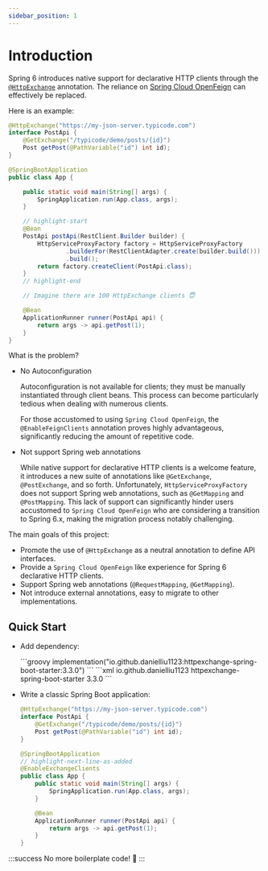 ```yaml
---
sidebar_position: 1
---
```



# Introduction

Spring 6 introduces native support for declarative HTTP clients through
the [`@HttpExchange`](https://docs.spring.io/spring-framework/reference/integration/rest-clients.html#rest-http-interface)
annotation.
The reliance on [Spring Cloud OpenFeign](https://github.com/spring-cloud/spring-cloud-openfeign) can effectively be
replaced.

Here is an example:

```java
@HttpExchange("https://my-json-server.typicode.com")
interface PostApi {
    @GetExchange("/typicode/demo/posts/{id}")
    Post getPost(@PathVariable("id") int id);
}

@SpringBootApplication
public class App {

    public static void main(String[] args) {
        SpringApplication.run(App.class, args);
    }

    // highlight-start
    @Bean
    PostApi postApi(RestClient.Builder builder) {
        HttpServiceProxyFactory factory = HttpServiceProxyFactory
                .builderFor(RestClientAdapter.create(builder.build()))
                .build();
        return factory.createClient(PostApi.class);
    }
    // highlight-end

    // Imagine there are 100 HttpExchange clients 😇

    @Bean
    ApplicationRunner runner(PostApi api) {
        return args -> api.getPost(1);
    }
}
```

What is the problem?

- No Autoconfiguration

    Autoconfiguration is not available for clients; they must be manually instantiated through client beans.
    This process can become particularly tedious when dealing with numerous clients.

    For those accustomed to using `Spring Cloud OpenFeign`,
    the `@EnableFeignClients` annotation proves highly advantageous,
    significantly reducing the amount of repetitive code.

- Not support Spring web annotations

    While native support for declarative HTTP clients is a welcome feature, it introduces a new suite of
    annotations like `@GetExchange`, `@PostExchange`, and so forth. Unfortunately, `HttpServiceProxyFactory` does not support Spring web
    annotations, such as `@GetMapping` and `@PostMapping`. This lack of support can significantly
    hinder users accustomed to `Spring Cloud OpenFeign` who are considering a transition to Spring 6.x, making the
    migration process notably challenging.

The main goals of this project:

- Promote the use of `@HttpExchange` as a neutral annotation to define API interfaces.
- Provide a `Spring Cloud OpenFeign` like experience for Spring 6 declarative HTTP clients.
- Support Spring web annotations (`@RequestMapping`, `@GetMapping`).
- Not introduce external annotations, easy to migrate to other implementations.

## Quick Start

- Add dependency:

    <Tabs>
        <TabItem value="gradle" label="Gradle">
            ```groovy
            implementation("io.github.danielliu1123:httpexchange-spring-boot-starter:3.3.0")
            ```
        </TabItem>
        <TabItem value="maven" label="Maven">
            ```xml
            <dependency>
                <groupId>io.github.danielliu1123</groupId>
                <artifactId>httpexchange-spring-boot-starter</artifactId>
                <version>3.3.0</version>
            </dependency>
            ```
        </TabItem>
    </Tabs>

- Write a classic Spring Boot application:

    ```java
    @HttpExchange("https://my-json-server.typicode.com")
    interface PostApi {
        @GetExchange("/typicode/demo/posts/{id}")
        Post getPost(@PathVariable("id") int id);
    }

    @SpringBootApplication
    // highlight-next-line-as-added
    @EnableExchangeClients
    public class App {
        public static void main(String[] args) {
            SpringApplication.run(App.class, args);
        }

        @Bean
        ApplicationRunner runner(PostApi api) {
            return args -> api.getPost(1);
        }
    }
    ```

:::success
No more boilerplate code! 🎉
:::
